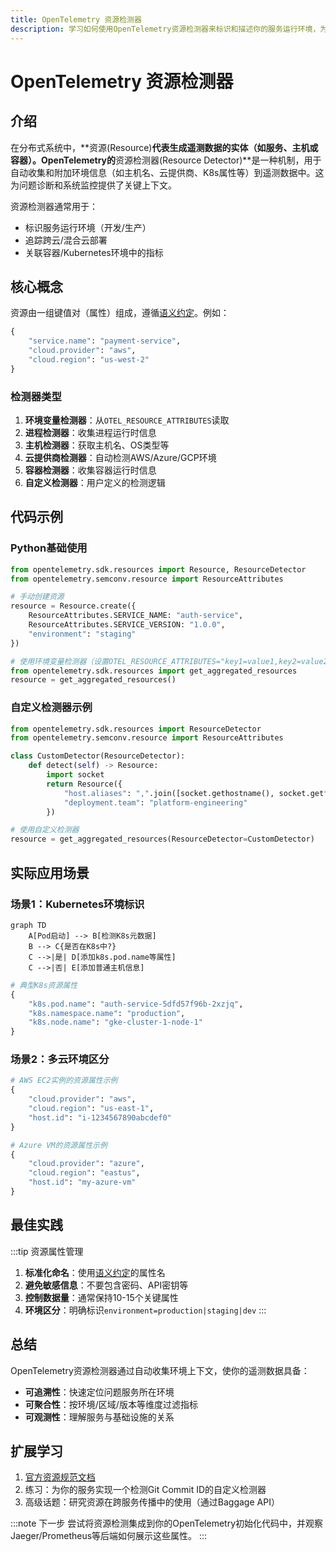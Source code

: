 ```yaml
---
title: OpenTelemetry 资源检测器
description: 学习如何使用OpenTelemetry资源检测器来标识和描述你的服务运行环境，为分布式追踪和指标数据添加上下文信息。
---
```


# OpenTelemetry 资源检测器

## 介绍

在分布式系统中，**资源(Resource)**代表生成遥测数据的实体（如服务、主机或容器）。OpenTelemetry的**资源检测器(Resource Detector)**是一种机制，用于自动收集和附加环境信息（如主机名、云提供商、K8s属性等）到遥测数据中。这为问题诊断和系统监控提供了关键上下文。

资源检测器通常用于：
- 标识服务运行环境（开发/生产）
- 追踪跨云/混合云部署
- 关联容器/Kubernetes环境中的指标

## 核心概念

资源由一组键值对（属性）组成，遵循[语义约定](https://opentelemetry.io/docs/reference/specification/resource/semantic_conventions/)。例如：

```python
{
    "service.name": "payment-service",
    "cloud.provider": "aws",
    "cloud.region": "us-west-2"
}
```

### 检测器类型

1. **环境变量检测器**：从`OTEL_RESOURCE_ATTRIBUTES`读取
2. **进程检测器**：收集进程运行时信息
3. **主机检测器**：获取主机名、OS类型等
4. **云提供商检测器**：自动检测AWS/Azure/GCP环境
5. **容器检测器**：收集容器运行时信息
6. **自定义检测器**：用户定义的检测逻辑

## 代码示例

### Python基础使用

```python
from opentelemetry.sdk.resources import Resource, ResourceDetector
from opentelemetry.semconv.resource import ResourceAttributes

# 手动创建资源
resource = Resource.create({
    ResourceAttributes.SERVICE_NAME: "auth-service",
    ResourceAttributes.SERVICE_VERSION: "1.0.0",
    "environment": "staging"
})

# 使用环境变量检测器（设置OTEL_RESOURCE_ATTRIBUTES="key1=value1,key2=value2"）
from opentelemetry.sdk.resources import get_aggregated_resources
resource = get_aggregated_resources()
```

### 自定义检测器示例

```python
from opentelemetry.sdk.resources import ResourceDetector
from opentelemetry.semconv.resource import ResourceAttributes

class CustomDetector(ResourceDetector):
    def detect(self) -> Resource:
        import socket
        return Resource({
            "host.aliases": ",".join([socket.gethostname(), socket.getfqdn()]),
            "deployment.team": "platform-engineering"
        })

# 使用自定义检测器
resource = get_aggregated_resources(ResourceDetector=CustomDetector)
```

## 实际应用场景

### 场景1：Kubernetes环境标识

```mermaid
graph TD
    A[Pod启动] --> B[检测K8s元数据]
    B --> C{是否在K8s中?}
    C -->|是| D[添加k8s.pod.name等属性]
    C -->|否| E[添加普通主机信息]
```

```python
# 典型K8s资源属性
{
    "k8s.pod.name": "auth-service-5dfd57f96b-2xzjq",
    "k8s.namespace.name": "production",
    "k8s.node.name": "gke-cluster-1-node-1"
}
```

### 场景2：多云环境区分

```python
# AWS EC2实例的资源属性示例
{
    "cloud.provider": "aws",
    "cloud.region": "us-east-1",
    "host.id": "i-1234567890abcdef0"
}

# Azure VM的资源属性示例
{
    "cloud.provider": "azure",
    "cloud.region": "eastus",
    "host.id": "my-azure-vm"
}
```

## 最佳实践

:::tip 资源属性管理
1. **标准化命名**：使用[语义约定](https://opentelemetry.io/docs/reference/specification/resource/semantic_conventions/)的属性名
2. **避免敏感信息**：不要包含密码、API密钥等
3. **控制数据量**：通常保持10-15个关键属性
4. **环境区分**：明确标识`environment=production|staging|dev`
:::

## 总结

OpenTelemetry资源检测器通过自动收集环境上下文，使你的遥测数据具备：
- **可追溯性**：快速定位问题服务所在环境
- **可聚合性**：按环境/区域/版本等维度过滤指标
- **可观测性**：理解服务与基础设施的关系

## 扩展学习

1. [官方资源规范文档](https://opentelemetry.io/docs/reference/specification/resource/)
2. 练习：为你的服务实现一个检测Git Commit ID的自定义检测器
3. 高级话题：研究资源在跨服务传播中的使用（通过Baggage API）

:::note 下一步
尝试将资源检测集成到你的OpenTelemetry初始化代码中，并观察Jaeger/Prometheus等后端如何展示这些属性。
:::